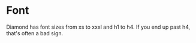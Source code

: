 
<Meta title="Foundations/Tokens/Font" />

# Font

Diamond has font sizes from xs to xxxl and h1 to h4. If you end up past h4, that's often a bad sign.

<Tokens collection="diamond-font" />
